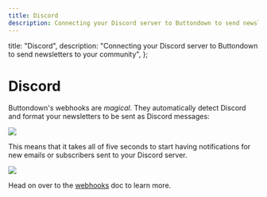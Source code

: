 ```yaml
---
title: Discord
description: Connecting your Discord server to Buttondown to send newsletters to your community
---
```




  title: "Discord",
  description:
    "Connecting your Discord server to Buttondown to send newsletters to your community",
};

# Discord

Buttondown's webhooks are _magical_. They automatically detect Discord and
format your newsletters to be sent as Discord messages:

![](/images/discord.png)

This means that it takes all of five seconds to start having notifications for new emails
or subscribers sent to your Discord server.

![](/images/discord-2.png)

Head on over to the [webhooks](/api-reference/events-and-webhooks) doc to learn more.
